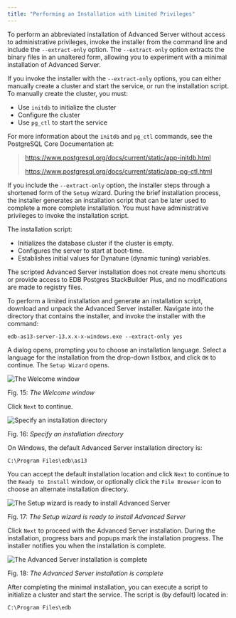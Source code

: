 ```yaml
---
title: "Performing an Installation with Limited Privileges"
---
```


<div id="performing_an_installation_with_limited_privileges" class="registered_link"></div>


To perform an abbreviated installation of Advanced Server without access to administrative privileges, invoke the installer from the command line and include the `--extract-only` option. The `--extract-only` option extracts the binary files in an unaltered form, allowing you to experiment with a minimal installation of Advanced Server.

If you invoke the installer with the `--extract-only` options, you can either manually create a cluster and start the service, or run the installation script. To manually create the cluster, you must:

-   Use `initdb` to initialize the cluster
-   Configure the cluster
-   Use `pg_ctl` to start the service

For more information about the `initdb` and `pg_ctl` commands, see the PostgreSQL Core Documentation at:

> <https://www.postgresql.org/docs/current/static/app-initdb.html>
>
> <https://www.postgresql.org/docs/current/static/app-pg-ctl.html>

If you include the `--extract-only` option, the installer steps through a shortened form of the `Setup` wizard. During the brief installation process, the installer generates an installation script that can be later used to complete a more complete installation. You must have administrative privileges to invoke the installation script.

The installation script:

-   Initializes the database cluster if the cluster is empty.
-   Configures the server to start at boot-time.
-   Establishes initial values for Dynatune (dynamic tuning) variables.

The scripted Advanced Server installation does not create menu shortcuts or provide access to EDB Postgres StackBuilder Plus, and no modifications are made to registry files.

To perform a limited installation and generate an installation script, download and unpack the Advanced Server installer. Navigate into the directory that contains the installer, and invoke the installer with the command:

``` text
edb-as13-server-13.x.x-x-windows.exe --extract-only yes
```

A dialog opens, prompting you to choose an installation language. Select a language for the installation from the drop-down listbox, and click `OK` to continue. The `Setup Wizard` opens.

![The Welcome window](../../images/advanced_server_installer_welcome.png)

Fig. 15: *The Welcome window*

Click `Next` to continue.

![Specify an installation directory](../../images/installation_directory.png)

Fig. 16: *Specify an installation directory*

On Windows, the default Advanced Server installation directory is:

``` text
C:\Program Files\edb\as13
```
You can accept the default installation location and click `Next` to continue to the `Ready to Install` window, or optionally click the `File Browser` icon to choose an alternate installation directory.

![The Setup wizard is ready to install Advanced Server](../../images/ready_to_install.png)

Fig. 17: *The Setup wizard is ready to install Advanced Server*

Click `Next` to proceed with the Advanced Server installation. During the installation, progress bars and popups mark the installation progress. The installer notifies you when the installation is complete.

![The Advanced Server installation is complete](../../images/advanced_server_installation_completion.png)

Fig. 18: *The Advanced Server installation is complete*

After completing the minimal installation, you can execute a script to initialize a cluster and start the service. The script is (by default) located in:

``` text
C:\Program Files\edb
```
